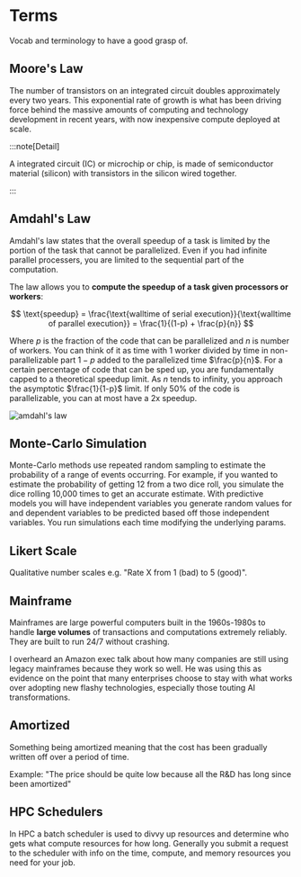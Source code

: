 
# Terms

Vocab and terminology to have a good grasp of.

## Moore's Law

<GreenHighlight>The number of transistors on an integrated circuit doubles approximately every two years.</GreenHighlight> This exponential rate of growth is what has been driving force behind the massive amounts of computing and technology development in recent years, with now inexpensive compute deployed at scale.

:::note[Detail]

A <BlueHighlight>integrated circuit (IC)</BlueHighlight> or microchip or chip, is made of semiconductor material (silicon) with transistors in the silicon wired together.

:::

## Amdahl's Law

Amdahl's law states that <GreenHighlight>the overall speedup of a task is limited by the portion of the task that cannot be parallelized.</GreenHighlight> Even if you had infinite parallel processers, you are limited to the sequential part of the computation.

The law allows you to **compute the speedup of a task given processors or workers**:

$$
\text{speedup} = \frac{\text{walltime of serial execution}}{\text{walltime of parallel execution}} = \frac{1}{(1-p) + \frac{p}{n}}
$$

Where $p$ is the fraction of the code that can be parallelized and $n$ is number of workers. You can think of it as time with 1 worker divided by time in non-parallelizable part $1-p$ added to the parallelized time $\frac{p}{n}$. For a certain percentage of code that can be sped up, you are fundamentally capped to a theoretical speedup limit. As $n$ tends to infinity, you approach the asymptotic $\frac{1}{1-p}$ limit. If only 50% of the code is parallelizable, you can at most have a 2x speedup.

![amdahl's law](/img/amdahl.png)

## Monte-Carlo Simulation

Monte-Carlo methods use repeated random sampling to estimate the probability of a range of events occurring. For example, if you wanted to estimate the probability of getting 12 from a two dice roll, you simulate the dice rolling 10,000 times to get an accurate estimate. With predictive models you will have independent variables you generate random values for and dependent variables to be predicted based off those independent variables. You run simulations each time modifying the underlying params.

## Likert Scale

Qualitative number scales e.g. "Rate X from 1 (bad) to 5 (good)".

## Mainframe

Mainframes are large powerful computers built in the 1960s-1980s to handle **large volumes** of transactions and computations extremely reliably. They are built to run 24/7 without crashing.

I overheard an Amazon exec talk about how many companies are still using legacy mainframes because they work so well. He was using this as evidence on the point that many enterprises choose to stay with what works over adopting new flashy technologies, especially those touting AI transformations.

## Amortized

Something being amortized meaning that the cost has been gradually written off over a period of time.

Example: "The price should be quite low because all the R&D has long since been amortized"

## HPC Schedulers

In HPC a <BlueHighlight>batch scheduler</BlueHighlight> is used to divvy up resources and determine who gets what compute resources for how long. Generally you submit a request to the scheduler with info on the time, compute, and memory resources you need for your job.
